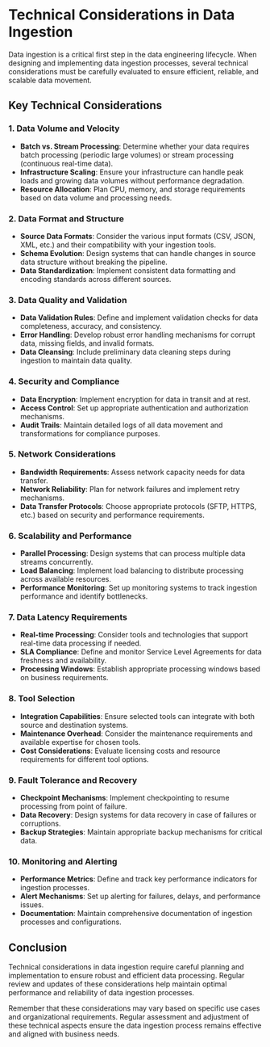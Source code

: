 # Technical Considerations in Data Ingestion

Data ingestion is a critical first step in the data engineering lifecycle. When designing and implementing data ingestion processes, several technical considerations must be carefully evaluated to ensure efficient, reliable, and scalable data movement.

## Key Technical Considerations

### 1. Data Volume and Velocity
* **Batch vs. Stream Processing**: Determine whether your data requires batch processing (periodic large volumes) or stream processing (continuous real-time data).
* **Infrastructure Scaling**: Ensure your infrastructure can handle peak loads and growing data volumes without performance degradation.
* **Resource Allocation**: Plan CPU, memory, and storage requirements based on data volume and processing needs.

### 2. Data Format and Structure
* **Source Data Formats**: Consider the various input formats (CSV, JSON, XML, etc.) and their compatibility with your ingestion tools.
* **Schema Evolution**: Design systems that can handle changes in source data structure without breaking the pipeline.
* **Data Standardization**: Implement consistent data formatting and encoding standards across different sources.

### 3. Data Quality and Validation
* **Data Validation Rules**: Define and implement validation checks for data completeness, accuracy, and consistency.
* **Error Handling**: Develop robust error handling mechanisms for corrupt data, missing fields, and invalid formats.
* **Data Cleansing**: Include preliminary data cleaning steps during ingestion to maintain data quality.

### 4. Security and Compliance
* **Data Encryption**: Implement encryption for data in transit and at rest.
* **Access Control**: Set up appropriate authentication and authorization mechanisms.
* **Audit Trails**: Maintain detailed logs of all data movement and transformations for compliance purposes.

### 5. Network Considerations
* **Bandwidth Requirements**: Assess network capacity needs for data transfer.
* **Network Reliability**: Plan for network failures and implement retry mechanisms.
* **Data Transfer Protocols**: Choose appropriate protocols (SFTP, HTTPS, etc.) based on security and performance requirements.

### 6. Scalability and Performance
* **Parallel Processing**: Design systems that can process multiple data streams concurrently.
* **Load Balancing**: Implement load balancing to distribute processing across available resources.
* **Performance Monitoring**: Set up monitoring systems to track ingestion performance and identify bottlenecks.

### 7. Data Latency Requirements
* **Real-time Processing**: Consider tools and technologies that support real-time data processing if needed.
* **SLA Compliance**: Define and monitor Service Level Agreements for data freshness and availability.
* **Processing Windows**: Establish appropriate processing windows based on business requirements.

### 8. Tool Selection
* **Integration Capabilities**: Ensure selected tools can integrate with both source and destination systems.
* **Maintenance Overhead**: Consider the maintenance requirements and available expertise for chosen tools.
* **Cost Considerations**: Evaluate licensing costs and resource requirements for different tool options.

### 9. Fault Tolerance and Recovery
* **Checkpoint Mechanisms**: Implement checkpointing to resume processing from point of failure.
* **Data Recovery**: Design systems for data recovery in case of failures or corruptions.
* **Backup Strategies**: Maintain appropriate backup mechanisms for critical data.

### 10. Monitoring and Alerting
* **Performance Metrics**: Define and track key performance indicators for ingestion processes.
* **Alert Mechanisms**: Set up alerting for failures, delays, and performance issues.
* **Documentation**: Maintain comprehensive documentation of ingestion processes and configurations.

## Conclusion

Technical considerations in data ingestion require careful planning and implementation to ensure robust and efficient data processing. Regular review and updates of these considerations help maintain optimal performance and reliability of data ingestion processes.

Remember that these considerations may vary based on specific use cases and organizational requirements. Regular assessment and adjustment of these technical aspects ensure the data ingestion process remains effective and aligned with business needs.